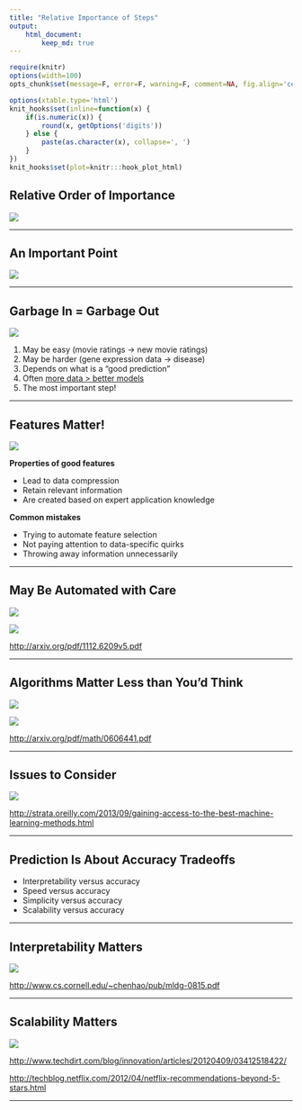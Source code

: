 ```yaml
---
title: "Relative Importance of Steps"
output:
    html_document:
        keep_md: true
---
```


```r
require(knitr)
options(width=100)
opts_chunk$set(message=F, error=F, warning=F, comment=NA, fig.align='center', dpi=100, tidy=F, cache.path='.cache/', fig.path='fig/')

options(xtable.type='html')
knit_hooks$set(inline=function(x) {
    if(is.numeric(x)) {
        round(x, getOptions('digits'))
    } else {
        paste(as.character(x), collapse=', ')
    }
})
knit_hooks$set(plot=knitr:::hook_plot_html)
```

## Relative Order of Importance

![](comporder1.JPG)

---

## An Important Point

![](tukey.JPG)

---

## Garbage In = Garbage Out

![](components3.JPG)

1. May be easy (movie ratings -> new movie ratings)
2. May be harder (gene expression data -> disease)
3. Depends on what is a "good prediction"
4. Often [more data > better models](https://www.youtube.com/watch?v=yvDCzhbjYWs)
5. The most important step!

---

## Features Matter!

![](components4.JPG)

**Properties of good features**

- Lead to data compression
- Retain relevant information
- Are created based on expert application knowledge

**Common mistakes**

- Trying to automate feature selection
- Not paying attention to data-specific quirks
- Throwing away information unnecessarily

---

## May Be Automated with Care

![](components4.JPG)

![](face.JPG)

[http://arxiv.org/pdf/1112.6209v5.pdf](http://arxiv.org/pdf/1112.6209v5.pdf)

---

## Algorithms Matter Less than You'd Think

![](components5.JPG)

![](table1.JPG)

[http://arxiv.org/pdf/math/0606441.pdf](http://arxiv.org/pdf/math/0606441.pdf)

---

## Issues to Consider

![](bestmethod.JPG)

[http://strata.oreilly.com/2013/09/gaining-access-to-the-best-machine-learning-methods.html](http://strata.oreilly.com/2013/09/gaining-access-to-the-best-machine-learning-methods.html)

---

## Prediction Is About Accuracy Tradeoffs

- Interpretability versus accuracy
- Speed versus accuracy
- Simplicity versus accuracy
- Scalability versus accuracy

---

## Interpretability Matters

![](cholesterol.JPG)

[http://www.cs.cornell.edu/~chenhao/pub/mldg-0815.pdf](http://www.cs.cornell.edu/~chenhao/pub/mldg-0815.pdf)

---

## Scalability Matters

![](netflixmillion.JPG)

[http://www.techdirt.com/blog/innovation/articles/20120409/03412518422/](http://www.techdirt.com/blog/innovation/articles/20120409/03412518422/)

[http://techblog.netflix.com/2012/04/netflix-recommendations-beyond-5-stars.html](http://techblog.netflix.com/2012/04/netflix-recommendations-beyond-5-stars.html)

---